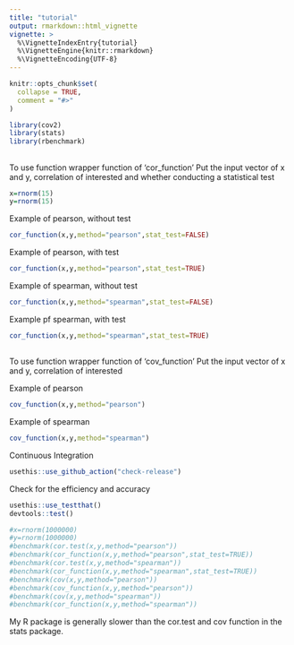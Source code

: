 ```yaml
---
title: "tutorial"
output: rmarkdown::html_vignette
vignette: >
  %\VignetteIndexEntry{tutorial}
  %\VignetteEngine{knitr::rmarkdown}
  %\VignetteEncoding{UTF-8}
---
```


```r
knitr::opts_chunk$set(
  collapse = TRUE,
  comment = "#>"
)
```

```r
library(cov2)
library(stats)
library(rbenchmark)
```

##
To use function wrapper function of ‘cor_function'
Put the input vector of x and y, correlation of interested and whether conducting a statistical test

```r
x=rnorm(15)
y=rnorm(15)
```

Example of pearson, without test

```r
cor_function(x,y,method="pearson",stat_test=FALSE)
```

Example of pearson, with test

```r
cor_function(x,y,method="pearson",stat_test=TRUE)
```

Example of spearman, without test

```r
cor_function(x,y,method="spearman",stat_test=FALSE)
```

Example pf spearman, with test

```r
cor_function(x,y,method="spearman",stat_test=TRUE)
```

##
To use function wrapper function of ‘cov_function'
Put the input vector of x and y, correlation of interested 

Example of pearson

```r
cov_function(x,y,method="pearson")

```

Example of spearman

```r
cov_function(x,y,method="spearman")

```


Continuous Integration

```r
usethis::use_github_action("check-release")
```

Check for the efficiency and accuracy

```r
usethis::use_testthat()
devtools::test()
```

```r
#x=rnorm(1000000)
#y=rnorm(1000000)
#benchmark(cor.test(x,y,method="pearson"))
#benchmark(cor_function(x,y,method="pearson",stat_test=TRUE))
#benchmark(cor.test(x,y,method="spearman"))
#benchmark(cor_function(x,y,method="spearman",stat_test=TRUE))
#benchmark(cov(x,y,method="pearson"))
#benchmark(cov_function(x,y,method="pearson"))
#benchmark(cov(x,y,method="spearman"))
#benchmark(cor_function(x,y,method="spearman"))
```

My R package is generally slower than the cor.test and cov function in the stats package.